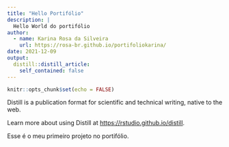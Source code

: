 ```yaml
---
title: "Hello Portifólio"
description: |
  Hello World do portifólio
author:
  - name: Karina Rosa da Silveira
    url: https://rosa-br.github.io/portifoliokarina/
date: 2021-12-09
output:
  distill::distill_article:
    self_contained: false
---
```



```r
knitr::opts_chunk$set(echo = FALSE)
```

Distill is a publication format for scientific and technical writing, native to the web.

Learn more about using Distill at <https://rstudio.github.io/distill>.

Esse é o meu primeiro projeto no portifólio.








